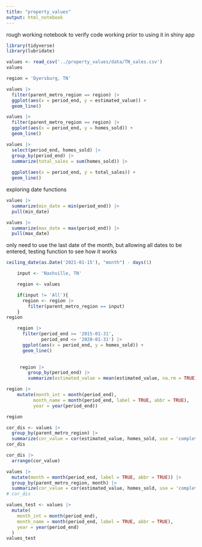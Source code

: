 ```yaml
---
title: "property_values"
output: html_notebook
---
```


rough working notebook to verify code working prior to using it in shiny app 

```r
library(tidyverse)
library(lubridate)
```


```r
values <- read_csv('../property_values/data/TN_sales.csv')
values
```




```r
region = 'Dyersburg, TN'

values |> 
  filter(parent_metro_region == region) |> 
  ggplot(aes(x = period_end, y = estimated_value)) + 
  geom_line()
```




```r

values |> 
  filter(parent_metro_region == region) |> 
  ggplot(aes(x = period_end, y = homes_sold)) + 
  geom_line()

```

```r

values |> 
  select(period_end, homes_sold) |> 
  group_by(period_end) |> 
  summarize(total_sales = sum(homes_sold)) |> 
  
  ggplot(aes(x = period_end, y = total_sales)) +
  geom_line()
```


exploring date functions

```r
values |> 
  summarize(min_date = min(period_end)) |> 
  pull(min_date)

values |> 
  summarize(max_date = max(period_end)) |> 
  pull(max_date)

```



only need to use the last date of the month, but allowing all dates to be entered, testing function to see how it works 

```r
ceiling_date(as.Date('2021-01-15'), "month") - days(1)
```



```r
    input <- 'Nashville, TN'

    region <- values

    if(input != 'All'){
      region <- region |>
        filter(parent_metro_region == input)
    }
region
```



```r
    region |>
      filter(period_end >= '2015-01-31',
             period_end <= '2020-01-31') |>
      ggplot(aes(x = period_end, y = homes_sold)) +
      geom_line()
    
```





```r
    

     region |>
        group_by(period_end) |> 
        summarize(estimated_value = mean(estimated_value, na.rm = TRUE))

```




```r
region |> 
    mutate(month_int = month(period_end), 
          month_name = month(period_end, label = TRUE, abbr = TRUE), 
          year = year(period_end))
```


```r
region
```



```r
cor_dis <- values |> 
  group_by(parent_metro_region) |> 
  summarize(cor_value = cor(estimated_value, homes_sold, use = 'complete.obs'))
cor_dis
```


```r
cor_dis |> 
  arrange(cor_value)
```



```r
values |>
  mutate(month = month(period_end, label = TRUE, abbr = TRUE)) |> 
  group_by(parent_metro_region, month) |> 
  summarize(cor_value = cor(estimated_value, homes_sold, use = 'complete.obs'))
# cor_dis
```


```r
values_test <- values |> 
  mutate(
    month_int = month(period_end),
    month_name = month(period_end, label = TRUE, abbr = TRUE),
    year = year(period_end)
  )
values_test
```





















